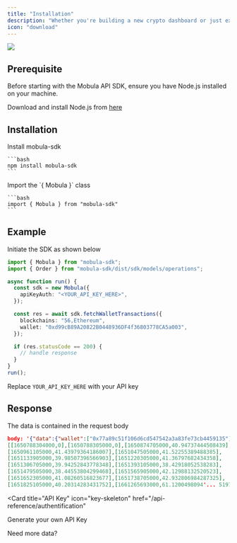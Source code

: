```yaml
---
title: "Installation"
description: "Whether you're building a new crypto dashboard or just exploring the world of cryptocurrencies, Mobula API SDK has got you covered."
icon: "download"
---
```


<Frame>
  <img src="https://i.imgur.com/EvfM1NX.png" />
</Frame>

## Prerequisite

Before starting with the Mobula API SDK, ensure you have Node.js installed on your machine.

<Tip>Download and install Node.js from [here](https://nodejs.org/)</Tip>

## Installation

<Steps>
  <Step title="First Step">
    Install mobula-sdk

    ```bash
    npm install mobula-sdk
    ```

  </Step>
  <Step title="Second Step">
    Import the `{ Mobula }` class

    ```bash
    import { Mobula } from "mobula-sdk"
    ```

  </Step>
</Steps>

## Example

Initiate the SDK as shown below

```typescript myproject.ts
import { Mobula } from "mobula-sdk";
import { Order } from "mobula-sdk/dist/sdk/models/operations";

async function run() {
  const sdk = new Mobula({
    apiKeyAuth: "<YOUR_API_KEY_HERE>",
  });

  const res = await sdk.fetchWalletTransactions({
    blockchains: "56,Ethereum",
    wallet: "0xd99cB89A20822B0448936DF4f36803778CA5a003",
  });

  if (res.statusCode == 200) {
    // handle response
  }
}
run();
```

<Tip>Replace `YOUR_API_KEY_HERE` with your API key</Tip>

## Response

The data is contained in the request body

```json
body: '{"data":{"wallet":["0x77a89c51f106d6cd547542a3a83fe73cb4459135"],"balance_usd":186.11174894116627,"balance_history":
[[1650788304000,0],[1650788305000,0],[1650874705000,40.94737444508439],
[1650961105000,41.43979364186007],[1651047505000,41.52255389488385],
[1651133905000,39.98507396566903],[1651220305000,41.36797682434358],
[1651306705000,39.94252843778348],[1651393105000,38.42918052538283],
[1651479505000,38.44553804299468],[1651565905000,42.12988132520523],
[1651652305000,41.08260516823677],[1651738705000,42.932806984287325],
[1651825105000,40.20314283431752],[1661265693000,61.1200498094'... 51976 more characters,
```

<CardGroup>

<Card
  title="API Key"
  icon="key-skeleton"
  href="/api-reference/authentification"
>
  Generate your own API Key
</Card>

<Card title="Upgrade" icon="gas-pump" href="/pricing">
  Need more data?
</Card>

</CardGroup>
